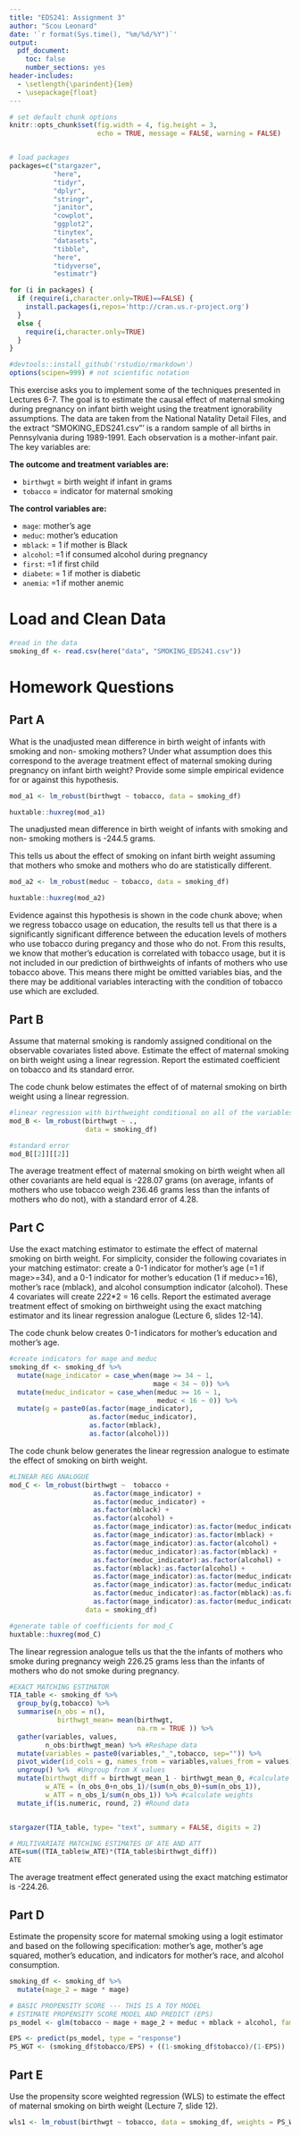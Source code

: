 ```yaml
---
title: "EDS241: Assignment 3"
author: "Scou Leonard"
date: '`r format(Sys.time(), "%m/%d/%Y")`'
output: 
  pdf_document:
    toc: false
    number_sections: yes
header-includes:
  - \setlength{\parindent}{1em}
  - \usepackage{float}
--- 
```


``` r
# set default chunk options
knitr::opts_chunk$set(fig.width = 4, fig.height = 3, 
                      echo = TRUE, message = FALSE, warning = FALSE)


# load packages
packages=c("stargazer", 
           "here", 
           "tidyr", 
           "dplyr",
           "stringr", 
           "janitor", 
           "cowplot", 
           "ggplot2", 
           "tinytex", 
           "datasets", 
           "tibble",
           "here",
           "tidyverse",
           "estimatr")

for (i in packages) {
  if (require(i,character.only=TRUE)==FALSE) {
    install.packages(i,repos='http://cran.us.r-project.org')
  }
  else {
    require(i,character.only=TRUE)
  }
}

#devtools::install_github('rstudio/rmarkdown')
options(scipen=999) # not scientific notation
```

\noindent This exercise asks you to implement some of the techniques presented in Lectures 6-7. The goal is to estimate the causal effect of maternal smoking during pregnancy on infant birth weight using the treatment ignorability assumptions. The data are taken from the National Natality Detail Files, and the extract “SMOKING_EDS241.csv”' is a random sample of all births in Pennsylvania during 1989-1991. Each observation is a mother-infant pair. The key variables are:

**The outcome and treatment variables are:**

- `birthwgt` = birth weight if infant in grams
- `tobacco` = indicator for maternal smoking 

**The control variables are:**

- `mage`: mother's age
- `meduc`: mother's education
- `mblack`: = 1 if mother is Black
- `alcohol`: =1 if consumed alcohol during pregnancy
- `first`: =1 if first child
- `diabete`: = 1 if mother is diabetic
- `anemia`: =1 if mother anemic 

# Load and Clean Data 

```r
#read in the data
smoking_df <- read.csv(here("data", "SMOKING_EDS241.csv"))
```

\newpage 

# Homework Questions

## Part A

\noindent What is the unadjusted mean difference in birth weight of infants with smoking and non- smoking mothers? Under what assumption does this correspond to the average treatment effect of maternal smoking during pregnancy on infant birth weight? Provide some simple empirical evidence for or against this hypothesis.

```r
mod_a1 <- lm_robust(birthwgt ~ tobacco, data = smoking_df)

huxtable::huxreg(mod_a1)
```

\noindent The unadjusted mean difference in birth weight of infants with smoking and non- smoking mothers is -244.5 grams. 

\noindent This tells us about the effect of smoking on infant birth weight assuming that mothers who smoke and mothers who do are statistically different. 

```r
mod_a2 <- lm_robust(meduc ~ tobacco, data = smoking_df)

huxtable::huxreg(mod_a2)
```

\noindent Evidence against this hypothesis is shown in the code chunk above; when we regress tobacco usage on education, the results tell us that there is a significantly significant difference between the education levels of mothers who use tobacco during pregancy and those who do not. From this results, we know that mother's education is correlated with tobacco usage, but it is not included in our prediction of birthweights of infants of mothers who use tobacco above. This means there might be omitted variables bias, and the there may be additional variables interacting with the condition of tobacco use which are excluded. 

\newpage

## Part B

\noindent Assume that maternal smoking is randomly assigned conditional on the observable covariates listed above. Estimate the effect of maternal smoking on birth weight using a linear regression. Report the estimated coefficient on tobacco and its standard error.

\noindent The code chunk below estimates the effect of of maternal smoking on birth weight using a linear regression.

```r
#linear regression with birthweight conditional on all of the variables 
mod_B <- lm_robust(birthwgt ~ ., 
                   data = smoking_df)

#standard error
mod_B[[2]][[2]]
```

\noindent The average treatment effect of maternal smoking on birth weight when all other covariants are held equal is -228.07 grams (on average, infants of mothers who use tobacco weigh 236.46 grams less than the infants of mothers who do not), with a standard error of 4.28.

\newpage

## Part C

\noindent Use the exact matching estimator to estimate the effect of maternal smoking on birth weight. For simplicity, consider the following covariates in your matching estimator: create a 0-1 indicator for mother's age (=1 if mage>=34), and a 0-1 indicator for mother's education (1 if meduc>=16), mother's race (mblack), and alcohol consumption indicator (alcohol). These 4 covariates will create 2*2*2*2 = 16 cells. Report the estimated average treatment effect of smoking on birthweight using the exact matching estimator and its linear regression analogue (Lecture 6, slides 12-14).

\noindent The code chunk below creates 0-1 indicators for mother's education and mother's age.

```r
#create indicators for mage and meduc 
smoking_df <- smoking_df %>% 
  mutate(mage_indicator = case_when(mage >= 34 ~ 1,
                                    mage < 34 ~ 0)) %>% 
  mutate(meduc_indicator = case_when(meduc >= 16 ~ 1,
                                     meduc < 16 ~ 0)) %>% 
  mutate(g = paste0(as.factor(mage_indicator), 
                    as.factor(meduc_indicator), 
                    as.factor(mblack),
                    as.factor(alcohol)))
```

\noindent The code chunk below generates the linear regression analogue to estimate the effect of smoking on birth weight. 

```r
#LINEAR REG ANALOGUE 
mod_C <- lm_robust(birthwgt ~  tobacco +
                     as.factor(mage_indicator) + 
                     as.factor(meduc_indicator) + 
                     as.factor(mblack) + 
                     as.factor(alcohol) + 
                     as.factor(mage_indicator):as.factor(meduc_indicator) +
                     as.factor(mage_indicator):as.factor(mblack) +
                     as.factor(mage_indicator):as.factor(alcohol) +
                     as.factor(meduc_indicator):as.factor(mblack) +
                     as.factor(meduc_indicator):as.factor(alcohol) +
                     as.factor(mblack):as.factor(alcohol) +
                     as.factor(mage_indicator):as.factor(meduc_indicator):as.factor(mblack) +
                     as.factor(mage_indicator):as.factor(meduc_indicator):as.factor(alcohol) +
                     as.factor(meduc_indicator):as.factor(mblack):as.factor(alcohol) +
                     as.factor(mage_indicator):as.factor(meduc_indicator):as.factor(mblack):as.factor(alcohol), 
                   data = smoking_df)
```

```r
#generate table of coefficients for mod_C
huxtable::huxreg(mod_C)
```

\noindent The linear regression analogue tells us that the the infants of mothers who smoke during pregnancy weigh 226.25 grams less than the infants of mothers who do not smoke during pregnancy.

```r
#EXACT MATCHING ESTIMATOR
TIA_table <- smoking_df %>%
  group_by(g,tobacco) %>% 
  summarise(n_obs = n(),
            birthwgt_mean= mean(birthwgt, 
                                na.rm = TRUE )) %>% 
  gather(variables, values, 
         n_obs:birthwgt_mean) %>% #Reshape data
  mutate(variables = paste0(variables,"_",tobacco, sep="")) %>%
  pivot_wider(id_cols = g, names_from = variables,values_from = values) %>% 
  ungroup() %>%  #Ungroup from X values
  mutate(birthwgt_diff = birthwgt_mean_1 - birthwgt_mean_0, #calculate Y_diff
         w_ATE = (n_obs_0+n_obs_1)/(sum(n_obs_0)+sum(n_obs_1)),
         w_ATT = n_obs_1/sum(n_obs_1)) %>% #calculate weights
  mutate_if(is.numeric, round, 2) #Round data


stargazer(TIA_table, type= "text", summary = FALSE, digits = 2)

# MULTIVARIATE MATCHING ESTIMATES OF ATE AND ATT
ATE=sum((TIA_table$w_ATE)*(TIA_table$birthwgt_diff))
ATE
```

\noindent The average treatment effect generated using the exact matching estimator is -224.26. 

\newpage 

## Part D

\noindent Estimate the propensity score for maternal smoking using a logit estimator and based on the following specification: mother’s age, mother’s age squared, mother’s education, and indicators for mother’s race, and alcohol consumption.

```r
smoking_df <- smoking_df %>% 
  mutate(mage_2 = mage * mage)

# BASIC PROPENSITY SCORE --- THIS IS A TOY MODEL
# ESTIMATE PROPENSITY SCORE MODEL AND PREDICT (EPS)
ps_model <- glm(tobacco ~ mage + mage_2 + meduc + mblack + alcohol, family = binomial(), data = smoking_df)

EPS <- predict(ps_model, type = "response")
PS_WGT <- (smoking_df$tobacco/EPS) + ((1-smoking_df$tobacco)/(1-EPS))
```

\newpage

## Part E

\noindent Use the propensity score weighted regression (WLS) to estimate the effect of maternal smoking on birth weight (Lecture 7, slide 12).

```r
wls1 <- lm_robust(birthwgt ~ tobacco, data = smoking_df, weights = PS_WGT)
```


